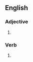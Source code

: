 {{also|hardwired|hard wired}}

==English==

===Adjective===
{{en-adj|head=[[hard]]-[[wired]]}}

# {{alternative spelling of|en|hardwired}}

===Verb===
{{head|en|verb form}}
# {{en-past of|hard-wire}}